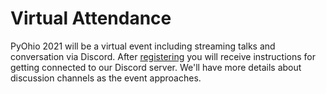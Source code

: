 <Seo title="Attend PyOhio" />

# Virtual Attendance

PyOhio 2021 will be a virtual event including streaming talks and conversation via Discord.
After [registering](/participate/register) you will receive instructions for getting connected to our Discord server.
We'll have more details about discussion channels as the event approaches.
